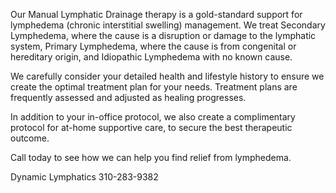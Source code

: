 Our Manual Lymphatic Drainage therapy is a gold-standard support for lymphedema (chronic interstitial swelling) management. We treat Secondary Lymphedema, where the cause is a disruption or damage to the lymphatic system, Primary Lymphedema, where the cause is from congenital or hereditary origin, and Idiopathic Lymphedema with no known cause. 

We carefully consider your detailed health and lifestyle history to ensure we create the optimal treatment plan for your needs. Treatment plans are frequently assessed and adjusted as healing progresses.

In addition to your in-office protocol, we also create a complimentary protocol for at-home supportive care, to secure the best therapeutic outcome. 

Call today to see how we can help you find relief from lymphedema.

Dynamic Lymphatics 310-283-9382
